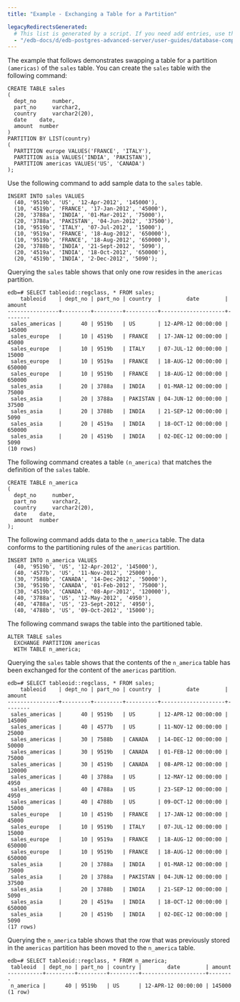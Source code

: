 ```yaml
---
title: "Example - Exchanging a Table for a Partition"

legacyRedirectsGenerated:
  # This list is generated by a script. If you need add entries, use the `legacyRedirects` key.
  - "/edb-docs/d/edb-postgres-advanced-server/user-guides/database-compatibility-table-partitioning-guide/13/example_exchanging_a_table_for_a_partition.html"
---
```


<div id="example_exchanging_a_table_for_a_partition" class="registered_link"></div>

The example that follows demonstrates swapping a table for a partition `(americas)` of the `sales` table. You can create the `sales` table with the following command:

```text
CREATE TABLE sales
(
  dept_no     number,
  part_no     varchar2,
  country     varchar2(20),
  date    date,
  amount  number
)
PARTITION BY LIST(country)
(
  PARTITION europe VALUES('FRANCE', 'ITALY'),
  PARTITION asia VALUES('INDIA', 'PAKISTAN'),
  PARTITION americas VALUES('US', 'CANADA')
);
```

Use the following command to add sample data to the `sales` table.

```text
INSERT INTO sales VALUES
  (40, '9519b', 'US', '12-Apr-2012', '145000'),
  (10, '4519b', 'FRANCE', '17-Jan-2012', '45000'),
  (20, '3788a', 'INDIA', '01-Mar-2012', '75000'),
  (20, '3788a', 'PAKISTAN', '04-Jun-2012', '37500'),
  (10, '9519b', 'ITALY', '07-Jul-2012', '15000'),
  (10, '9519a', 'FRANCE', '18-Aug-2012', '650000'),
  (10, '9519b', 'FRANCE', '18-Aug-2012', '650000'),
  (20, '3788b', 'INDIA', '21-Sept-2012', '5090'),
  (20, '4519a', 'INDIA', '18-Oct-2012', '650000'),
  (20, '4519b', 'INDIA', '2-Dec-2012', '5090');
```

Querying the `sales` table shows that only one row resides in the `americas` partition.

```text
edb=# SELECT tableoid::regclass, * FROM sales;
    tableoid    | dept_no | part_no | country  |        date        | amount
----------------+---------+---------+----------+--------------------+--------
 sales_americas |      40 | 9519b   | US       | 12-APR-12 00:00:00 | 145000
 sales_europe   |      10 | 4519b   | FRANCE   | 17-JAN-12 00:00:00 |  45000
 sales_europe   |      10 | 9519b   | ITALY    | 07-JUL-12 00:00:00 |  15000
 sales_europe   |      10 | 9519a   | FRANCE   | 18-AUG-12 00:00:00 | 650000
 sales_europe   |      10 | 9519b   | FRANCE   | 18-AUG-12 00:00:00 | 650000
 sales_asia     |      20 | 3788a   | INDIA    | 01-MAR-12 00:00:00 |  75000
 sales_asia     |      20 | 3788a   | PAKISTAN | 04-JUN-12 00:00:00 |  37500
 sales_asia     |      20 | 3788b   | INDIA    | 21-SEP-12 00:00:00 |   5090
 sales_asia     |      20 | 4519a   | INDIA    | 18-OCT-12 00:00:00 | 650000
 sales_asia     |      20 | 4519b   | INDIA    | 02-DEC-12 00:00:00 |   5090
(10 rows)
```

The following command creates a table `(n_america)` that matches the definition of the `sales` table.

```text
CREATE TABLE n_america
(
  dept_no     number,
  part_no     varchar2,
  country     varchar2(20),
  date    date,
  amount  number
);
```

The following command adds data to the `n_america` table. The data conforms to the partitioning rules of the `americas` partition.

```text
INSERT INTO n_america VALUES
  (40, '9519b', 'US', '12-Apr-2012', '145000'),
  (40, '4577b', 'US', '11-Nov-2012', '25000'),
  (30, '7588b', 'CANADA', '14-Dec-2012', '50000'),
  (30, '9519b', 'CANADA', '01-Feb-2012', '75000'),
  (30, '4519b', 'CANADA', '08-Apr-2012', '120000'),
  (40, '3788a', 'US', '12-May-2012', '4950'),
  (40, '4788a', 'US', '23-Sept-2012', '4950'),
  (40, '4788b', 'US', '09-Oct-2012', '15000');
```

The following command swaps the table into the partitioned table.

```text
ALTER TABLE sales
  EXCHANGE PARTITION americas
  WITH TABLE n_america;
```

Querying the `sales` table shows that the contents of the `n_america` table has been exchanged for the content of the `americas` partition.

```text
edb=# SELECT tableoid::regclass, * FROM sales;
    tableoid    | dept_no | part_no | country  |        date        | amount
----------------+---------+---------+----------+--------------------+--------
 sales_americas |      40 | 9519b   | US       | 12-APR-12 00:00:00 | 145000
 sales_americas |      40 | 4577b   | US       | 11-NOV-12 00:00:00 |  25000
 sales_americas |      30 | 7588b   | CANADA   | 14-DEC-12 00:00:00 |  50000
 sales_americas |      30 | 9519b   | CANADA   | 01-FEB-12 00:00:00 |  75000
 sales_americas |      30 | 4519b   | CANADA   | 08-APR-12 00:00:00 | 120000
 sales_americas |      40 | 3788a   | US       | 12-MAY-12 00:00:00 |   4950
 sales_americas |      40 | 4788a   | US       | 23-SEP-12 00:00:00 |   4950
 sales_americas |      40 | 4788b   | US       | 09-OCT-12 00:00:00 |  15000
 sales_europe   |      10 | 4519b   | FRANCE   | 17-JAN-12 00:00:00 |  45000
 sales_europe   |      10 | 9519b   | ITALY    | 07-JUL-12 00:00:00 |  15000
 sales_europe   |      10 | 9519a   | FRANCE   | 18-AUG-12 00:00:00 | 650000
 sales_europe   |      10 | 9519b   | FRANCE   | 18-AUG-12 00:00:00 | 650000
 sales_asia     |      20 | 3788a   | INDIA    | 01-MAR-12 00:00:00 |  75000
 sales_asia     |      20 | 3788a   | PAKISTAN | 04-JUN-12 00:00:00 |  37500
 sales_asia     |      20 | 3788b   | INDIA    | 21-SEP-12 00:00:00 |   5090
 sales_asia     |      20 | 4519a   | INDIA    | 18-OCT-12 00:00:00 | 650000
 sales_asia     |      20 | 4519b   | INDIA    | 02-DEC-12 00:00:00 |   5090
(17 rows)
```

Querying the `n_america` table shows that the row that was previously stored in the `americas` partition has been moved to the `n_america` table.

```text
edb=# SELECT tableoid::regclass, * FROM n_america;
 tableoid  | dept_no | part_no | country |        date        | amount
-----------+---------+---------+---------+--------------------+--------
 n_america |      40 | 9519b   | US      | 12-APR-12 00:00:00 | 145000
(1 row)
```
